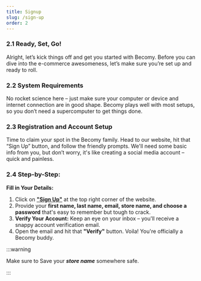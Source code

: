 ```yaml
---
title: Signup
slug: /sign-up
order: 2
---
```



### 2.1 Ready, Set, Go!
Alright, let’s kick things off and get you started with Becomy. Before you can dive into the e-commerce awesomeness, let’s make sure you’re set up and ready to roll.

### 2.2 System Requirements
No rocket science here – just make sure your computer or device and internet connection are in good shape. Becomy plays well with most setups, so you don’t need a supercomputer to get things done.

### 2.3 Registration and Account Setup
Time to claim your spot in the Becomy family. Head to our website, hit that “Sign Up” button, and follow the friendly prompts. We'll need some basic info from you, but don’t worry, it's like creating a social media account – quick and painless.

### 2.4 Step-by-Step:

**Fill in Your Details:**

1. Click on [**"Sign Up"**](https://becomystaging.com/admin_users/sign_up) at the top right corner of the website.
2. Provide your **first name, last name, email, store name, and choose a password** that's easy to remember but tough to crack.
3. **Verify Your Account:** Keep an eye on your inbox – you'll receive a snappy account verification email.
4. Open the email and hit that **"Verify"** button. Voila! You're officially a Becomy buddy.

:::warning

Make sure to Save your _**store name**_ somewhere safe.

:::
